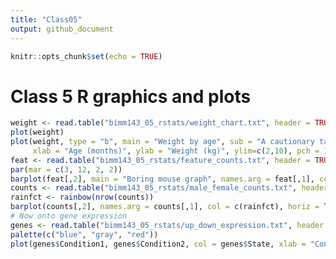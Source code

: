 ```yaml
---
title: "Class05"
output: github_document
---
```

  
```r
knitr::opts_chunk$set(echo = TRUE)
```

# Class 5 R graphics and plots
```r
weight <- read.table("bimm143_05_rstats/weight_chart.txt", header = TRUE)
plot(weight)
plot(weight, type = "b", main = "Weight by age", sub = "A cautionary tale", 
     xlab = "Age (months)", ylab = "Weight (kg)", ylim=c(2,10), pch = 15, cex = 1.5, lwd = 2)
feat <- read.table("bimm143_05_rstats/feature_counts.txt", header = TRUE, sep = "\t")
par(mar = c(3, 12, 2, 2))
barplot(feat[,2], main = "Boring mouse graph", names.arg = feat[,1], cex.names = 1, horiz = TRUE, las = 1, xlim = c(0, 80000))
counts <- read.table("bimm143_05_rstats/male_female_counts.txt", header = TRUE, sep = "\t")
rainfct <- rainbow(nrow(counts))
barplot(counts[,2], names.arg = counts[,1], col = c(rainfct), horiz = TRUE, las = 1)
# Now onto gene expression
genes <- read.table("bimm143_05_rstats/up_down_expression.txt", header = TRUE, sep = "\t")
palette(c("blue", "gray", "red"))
plot(genes$Condition1, genes$Condition2, col = genes$State, xlab = "Condition 1 Genes", xlim = c(-5, 15), ylim = c(-5, 15), ylab = "Condition 2 Genes")
```


